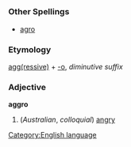 =={{en}}==
[[Category:English language]]
===Other Spellings===
*[[agro]]
===Etymology===
[[aggressive|agg(ressive)]] + [[-o]], ''diminutive suffix''
===Adjective===
'''aggro'''

#(''Australian'', ''colloquial'') [[angry]]